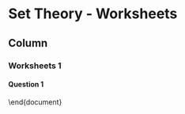 
Set Theory - Worksheets {data-navmenu="Section 2"}
==================================

Column {.tabset}
-----------------------------

### Worksheets 1

#### Question 1
\begin{enumerate}
    \item Describe the following set by the rules of inclusion method.
    \begin{enumerate}[(a)]
        \item $\{12,13,14,15,16,17\}$
\item $\{0,5,-5,10,-10,15,-15,.....\}$
\item $\{6,8,10,12,14,16,18\}$
    \end{enumerate}

<hline>
#### Question 2
Describe the following set by the listing method the set of positive multiples of 3 which are less than 20.


<hline>
#### Question 3 

Describe the following set by the listing method
\[ \{ 2r+1 : r \in Z^{+} and r \leq 5  \} \]

<hline>
#### Question 4 

For each of the following sets, write out the set using the listing method.
Also write down the cardinality of each set.


a.  $\{ 10^m : -2 \leq m \leq 4, m \in \mathbb{Z} \} $
b.   $ \{ \frac{1}{n}: 1 < n < 4, n \in \mathbb{Z} \} $


<hline>

For each of the following sets, write out the set using the listing method.
Also write down the cardinality of each set.

\begin{enumerate}[(a)] 
\item $\{ s : s $ is an negative integer $ -10 \leq s \leq 0 \}$
\item $\{ t : t $ is an even number $ 1 \leq t \leq 20 \}$
\item $\{ u : u $ is a prime number $ 1 \leq u \leq 20 \}$
\item $\{ v : v $ is a multiple of 3 $ 1 \leq v \leq 20 \}$
\end{enumerate}
\item Let $A = \{2n+1 : n \in Z^{+}\}$ be a set of numbers. Describe the set $A$ by the listing method.

\item 
U = {natural numbers}; $A = \{2, 4, 6, 8, 10\}$; $B = \{1, 3, 6, 7, 8\}$. State whether each of the following is true or false:

a.  $A \subset U$
b.  $B \subseteq A$
c. $\emptyset \subset U$


<hline>
#### Question 6
 
For each of the following sets, write out the set using the listing method.
Also write down the cardinality of each set.
\begin{enumerate}[(a)]
	\item $\{ s :  \mbox{ s is an odd integer and } 2 \leq s \leq 10 \}$
	\item $\{ 2m :  m \in Z \mbox{ and }5 \leq m \leq 10 \}$
	\item $\{ 2^t :  t \in Z \mbox{ and } 0 \leq t \leq 5 \}$
\end{enumerate}


<hline>
#### Question 7
Let $A$ and $B$ be subsets of universal set $U$. Use the membership rule to prove that
\[(A^\prime  \cap B)^\prime = A \cup B^\prime\]
Shade the region corresponding to this set on a Venn Diagram

\item Given the universal set $$\mathcal{U} = {1,2,3,4,5,6,7,8,9}$$ and the subsets $A=\{1,3,5,7\}$
$B = \{6,7,8,9\}$ list the set $A^\prime \cap B)^\prime$
\item Shade in the following areas on Venn diagrams.


a.  $A^\prime\; \cup\; B$

b.  $A \cap\; B^\prime\;$

c. $(A \cap\; B)^\prime\;$

d. $A^\prime\; \cup\; B^\prime\;$

d. $(A \cup\; B)^\prime\;$

f. $A^\prime\; \cap\; B^\prime\;$


<hline> 
%-------------------------------%
\item 
The following sets have been defined using the \textbf{Building Method} of notation. Re-write them by listing \textbf{some} of the elements.
\begin{enumerate}
\item $\{p | p$ is a capital city, p is in Europe$\}$
\item $\{x | x = 2n - 5,$ x and n are natural numbers$\}$
\item $\{y | 2y^2 = 50,$ y is an integer$\}$
\item $\{z | z = n^3,$ z and n are natural numbers$\}$
\end{enumerate}


\item 
Consider the universal set $U$ such that
\[U=\{1,2,3,4,5,6,7,8,9\} \]
and the sets
\[A=\{2,5,7,9\} \]
\[B=\{2,4,6,8,9\} \]


	a.  $A-B$
	b.  $A \otimes B$
	c. $A \cap B$
	d. $A \cup B$
	d. $A^{c} \cap B^{c}$
	f. $A^{c} \cup B^{c}$

<hline> 


\item Let A, B be subsets of the universal set $\mathcal{U}$.

Use membership tables to prove De Morgan's Laws.

\end{enumerate}



\end{document}

